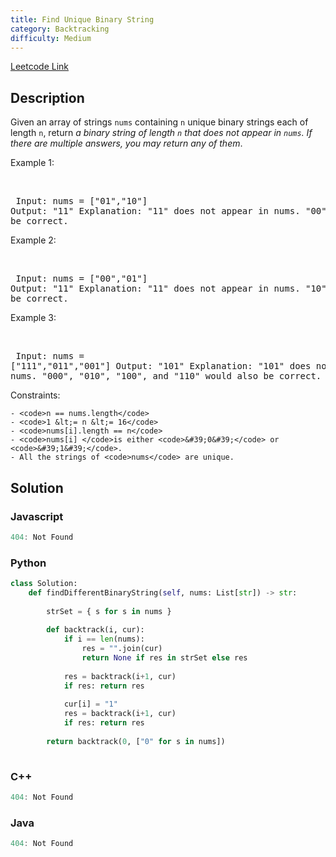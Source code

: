 ```yaml
---
title: Find Unique Binary String
category: Backtracking
difficulty: Medium
---
```


<Callout>

[Leetcode Link](https://leetcode.com/problems/find-unique-binary-string)

</Callout>

## Description
Given an array of strings <code>nums</code> containing <code>n</code> unique binary strings each of length <code>n</code>, return *a binary string of length *<code>n</code>* that does not appear in *<code>nums</code>*. If there are multiple answers, you may return any of them*.

 
Example 1:

<br /><pre className="overflow-x-auto">
Input: nums = [&quot;01&quot;,&quot;10&quot;]
Output: &quot;11&quot;
Explanation: &quot;11&quot; does not appear in nums. &quot;00&quot; would also be correct.
</pre>

Example 2:

<br /><pre className="overflow-x-auto">
Input: nums = [&quot;00&quot;,&quot;01&quot;]
Output: &quot;11&quot;
Explanation: &quot;11&quot; does not appear in nums. &quot;10&quot; would also be correct.
</pre>

Example 3:

<br /><pre className="overflow-x-auto">
Input: nums = [&quot;111&quot;,&quot;011&quot;,&quot;001&quot;]
Output: &quot;101&quot;
Explanation: &quot;101&quot; does not appear in nums. &quot;000&quot;, &quot;010&quot;, &quot;100&quot;, and &quot;110&quot; would also be correct.
</pre>

 
Constraints:


	- <code>n == nums.length</code>
	- <code>1 &lt;= n &lt;= 16</code>
	- <code>nums[i].length == n</code>
	- <code>nums[i] </code>is either <code>&#39;0&#39;</code> or <code>&#39;1&#39;</code>.
	- All the strings of <code>nums</code> are unique.



## Solution

### Javascript
```javascript
404: Not Found
```
### Python
```python
class Solution:
    def findDifferentBinaryString(self, nums: List[str]) -> str:
        
        strSet = { s for s in nums }
        
        def backtrack(i, cur):
            if i == len(nums):
                res = "".join(cur)
                return None if res in strSet else res
            
            res = backtrack(i+1, cur)
            if res: return res
            
            cur[i] = "1"
            res = backtrack(i+1, cur)
            if res: return res
            
        return backtrack(0, ["0" for s in nums])
        

```
### C++
```cpp
404: Not Found
```
### Java
```java
404: Not Found
```


